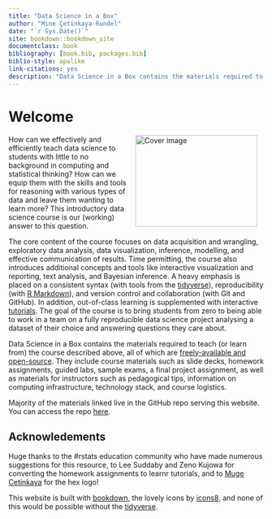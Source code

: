 ```yaml
--- 
title: "Data Science in a Box"
author: "Mine Çetinkaya-Rundel"
date: "`r Sys.Date()`"
site: bookdown::bookdown_site
documentclass: book
bibliography: [book.bib, packages.bib]
biblio-style: apalike
link-citations: yes
description: "Data Science in a Box contains the materials required to teach (or learn from) the course described above, all of which are freely-available and open-source."
---
```


# Welcome {-}

<img src="dsbox.png" width="240" height="180" alt="Cover image" align="right" style="margin: 0 1em 0 1em" />

How can we effectively and efficiently teach data science to students with little to no background in computing and statistical thinking? How can we equip them with the skills and tools for reasoning with various types of data and leave them wanting to learn more? This introductory data science course is our (working) answer to this question.

The core content of the course focuses on data acquisition and wrangling, exploratory data analysis, data visualization, inference, modelling, and effective communication of results. Time permitting, the course also introduces additional concepts and tools like interactive visualization and reporting, text analysis, and Bayesian inference. A heavy emphasis is placed on a consistent syntax (with tools from the [tidyverse](https://www.tidyverse.org/)), reproducibility (with [R Markdown](https://rmarkdown.rstudio.com/)), and version control and collaboration (with Git and GitHub). In addition, out-of-class learning is supplemented with interactive [tutorials](https://rstudio.github.io/learnr/). The goal of the course is to bring students from zero to being able to work in a team on a fully reproducible data science project analysing a dataset of their choice and answering questions they care about.

Data Science in a Box contains the materials required to teach (or learn from) the course described above, all of which are [freely-available and open-source](https://github.com/rstudio-education/datascience-box/blob/master/LICENSE.md). They include course materials such as slide decks, homework assignments, guided labs, sample exams, a final project assignment, as well as materials for instructors such as pedagogical tips, information on computing infrastructure, technology stack, and course logistics. 

Majority of the materials linked live in the GitHub repo serving this website. You can access the repo [here](https://github.com/rstudio-education/datascience-box).

## Acknowledements {-}

Huge thanks to the #rstats education community who have made numerous suggestions for this resource, to Lee Suddaby and Zeno Kujowa for converting the homework assignments to learnr tutorials, and to [Muge Cetinkaya](http://muge.fr/) for the hex logo!

This website is built with [bookdown](https://bookdown.org/), the lovely icons by [icons8](http://icons8.com/), and none of this would be possible without the [tidyverse](https://tidyverse.org/).
